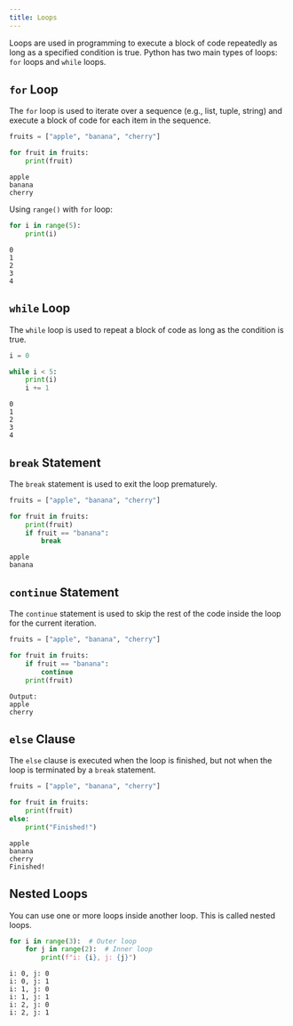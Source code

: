 ```yaml
---
title: Loops
---
```


Loops are used in programming to execute a block of code repeatedly as long as a specified condition is true. Python has two main types of loops: `for` loops and `while` loops.

## `for` Loop

The `for` loop is used to iterate over a sequence (e.g., list, tuple, string) and execute a block of code for each item in the sequence.

```python
fruits = ["apple", "banana", "cherry"]

for fruit in fruits:
    print(fruit)

``` 
```plaintext
apple 
banana 
cherry
``` 

Using `range()` with `for` loop:

```python
for i in range(5):
    print(i)

```
```plaintext
0
1
2
3
4
```

## `while` Loop

The `while` loop is used to repeat a block of code as long as the condition is true.

```python
i = 0

while i < 5:
    print(i)
    i += 1

``` 
```plaintext
0
1
2
3
4
```

## `break` Statement

The `break` statement is used to exit the loop prematurely.

```python
fruits = ["apple", "banana", "cherry"]

for fruit in fruits:
    print(fruit)
    if fruit == "banana":
        break

```
```plaintext
apple
banana
```

## `continue` Statement

The `continue` statement is used to skip the rest of the code inside the loop for the current iteration.

```python
fruits = ["apple", "banana", "cherry"]

for fruit in fruits:
    if fruit == "banana":
        continue
    print(fruit)
```
```
Output:
apple
cherry
```

## `else` Clause

The `else` clause is executed when the loop is finished, but not when the loop is terminated by a `break` statement.

```python
fruits = ["apple", "banana", "cherry"]

for fruit in fruits:
    print(fruit)
else:
    print("Finished!")
```
```plaintext
apple
banana
cherry
Finished!
```

## Nested Loops

You can use one or more loops inside another loop. This is called nested loops.

```python
for i in range(3):  # Outer loop
    for j in range(2):  # Inner loop
        print(f"i: {i}, j: {j}")
```
```plaintext
i: 0, j: 0
i: 0, j: 1
i: 1, j: 0
i: 1, j: 1
i: 2, j: 0
i: 2, j: 1
```